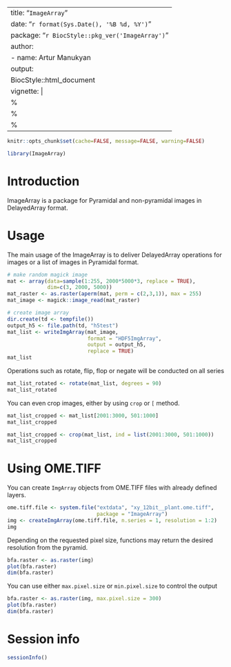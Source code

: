 
---
title: "`ImageArray`"
date: "`r format(Sys.Date(), '%B %d, %Y')`"
package: "`r BiocStyle::pkg_ver('ImageArray')`"
author: 
  - name: Artur Manukyan
output:
  BiocStyle::html_document
vignette: |
  %\VignetteIndexEntry{ImageArray}
  %\VignetteEngine{knitr::rmarkdown}
  %\VignetteEncoding{UTF-8}
---

```r
knitr::opts_chunk$set(cache=FALSE, message=FALSE, warning=FALSE)
```

```r
library(ImageArray)
```

# Introduction

ImageArray is a package for Pyramidal and non-pyramidal 
images in DelayedArray format.

# Usage

The main usage of the ImageArray is to deliver DelayedArray 
operations for images or a list of images in Pyramidal format.

```r
# make random magick image
mat <- array(data=sample(1:255, 2000*5000*3, replace = TRUE), 
             dim=c(3, 2000, 5000))
mat_raster <- as.raster(aperm(mat, perm = c(2,3,1)), max = 255)
mat_image <- magick::image_read(mat_raster)

# create image array
dir.create(td <- tempfile())
output_h5 <- file.path(td, "h5test")
mat_list <- writeImgArray(mat_image, 
                          format = "HDF5ImgArray", 
                          output = output_h5, 
                          replace = TRUE)
mat_list
```

Operations such as rotate, flip, flop or negate will be 
conducted on all series

```r
mat_list_rotated <- rotate(mat_list, degrees = 90)
mat_list_rotated
```

You can even crop images, either by using `crop` or `[` method.

```r
mat_list_cropped <- mat_list[2001:3000, 501:1000]
mat_list_cropped
```

```r
mat_list_cropped <- crop(mat_list, ind = list(2001:3000, 501:1000))
mat_list_cropped
```

# Using OME.TIFF

You can create `ImgArray` objects from OME.TIFF files with already defined
layers. 

```r
ome.tiff.file <- system.file("extdata", "xy_12bit__plant.ome.tiff", 
                             package = "ImageArray")
img <- createImgArray(ome.tiff.file, n.series = 1, resolution = 1:2)
img
```

Depending on the requested pixel size, functions may return the desired
resolution from the pyramid.

```r
bfa.raster <- as.raster(img)
plot(bfa.raster)
dim(bfa.raster)
```

You can use either `max.pixel.size` or `min.pixel.size` to control the output

```r
bfa.raster <- as.raster(img, max.pixel.size = 300)
plot(bfa.raster)
dim(bfa.raster)
```

# Session info

```r
sessionInfo()
```
